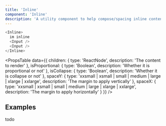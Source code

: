 ```yaml
---
title: 'Inline'
component: 'Inline'
description: 'A utility component to help compose/spacing inline content.'
---
```


```js live
<Inline>
  im inline
  <Input />
  <Input />
</Inline>
```

<PropsTable
  data={{
    children: {
      type: 'ReactNode',
      description: 'The content to render'
    },
    isProportional: {
      type: 'Boolean',
      description: 'Whether it is proportional or not'
    },
    isCollapse: {
      type: 'Boolean',
      description: 'Whether it is collapse or not'
    },
    spaceY: {
      type: 'xxsmall | xsmall | small | medium | large | xlarge | xxlarge',
      description: 'The margin to apply vertically'
    },
    spaceX: {
      type: 'xxsmall | xsmall | small | medium | large | xlarge | xxlarge',
      description: 'The margin to apply horizontally'
    }
  }}
/>

## Examples

todo
